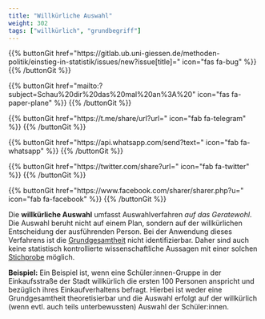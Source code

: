 ```yaml
---
title: "Willkürliche Auswahl"
weight: 302
tags: ["willkürlich", "grundbegriff"]
---
```


{{% buttonGit href=\"https\:\/\/gitlab.ub.uni-giessen.de\/methoden-politik\/einstieg-in-statistik\/issues\/new?issue[title]=\" icon=\"fas fa-bug\" %}} {{% /buttonGit %}} 

{{% buttonGit href=\"mailto\:?subject=Schau\%20dir\%20das\%20mal\%20an\%3A\%20\" icon=\"fas fa-paper-plane\" %}} {{% /buttonGit %}}

{{% buttonGit href=\"https\:\/\/t.me\/share\/url?url=\" icon=\"fab fa-telegram\" %}} {{% /buttonGit %}}

{{% buttonGit href=\"https\:\/\/api.whatsapp.com\/send?text=\" icon=\"fab fa-whatsapp\" %}} {{% /buttonGit %}}

{{% buttonGit href=\"https\:\/\/twitter.com\/share?url=\" icon=\"fab fa-twitter\" %}} {{% /buttonGit %}}

{{% buttonGit href=\"https\:\/\/www.facebook.com\/sharer\/sharer.php?u=\" icon=\"fab fa-facebook\" %}} {{% /buttonGit %}}

Die **willkürliche Auswahl** umfasst Auswahlverfahren *auf das Geratewohl*. Die Auswahl beruht nicht auf einem Plan, sondern auf der willkürlichen Entscheidung der ausführenden Person. Bei der Anwendung dieses Verfahrens ist die [Grundgesamtheit](../../glossar/grundgesamtheit/index.html) nicht identifizierbar. Daher sind auch keine statistisch kontrollierte wissenschaftliche Aussagen mit einer solchen [Stichprobe](../../glossar/stichprobe/index.html) möglich.

**Beispiel:**
Ein Beispiel ist, wenn eine Schüler:innen-Gruppe in der Einkaufsstraße der Stadt willkürlich die ersten 100 Personen anspricht und bezüglich ihres Einkaufverhaltens befragt. Hierbei ist weder eine Grundgesamtheit theoretisierbar und die Auswahl erfolgt auf der willkürlich (wenn evtl. auch teils unterbewussten) Auswahl der Schüler:innen.
